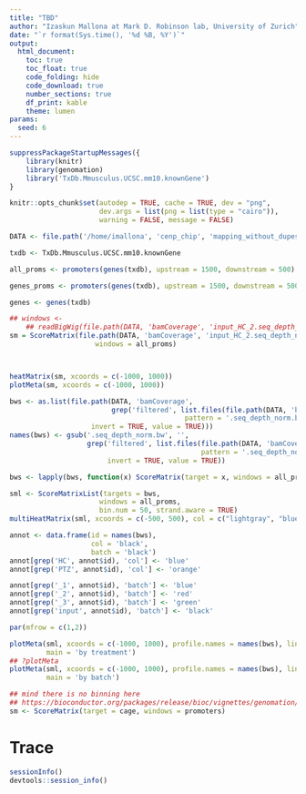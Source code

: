 ```yaml
---
title: "TBD"
author: "Izaskun Mallona at Mark D. Robinson lab, University of Zurich"
date: "`r format(Sys.time(), '%d %B, %Y')`"
output: 
  html_document:
    toc: true
    toc_float: true
    code_folding: hide
    code_download: true
    number_sections: true
    df_print: kable
    theme: lumen
params:
  seed: 6
---
```



```r
suppressPackageStartupMessages({
    library(knitr)
    library(genomation)
    library('TxDb.Mmusculus.UCSC.mm10.knownGene')
}
```

```r
knitr::opts_chunk$set(autodep = TRUE, cache = TRUE, dev = "png",
                      dev.args = list(png = list(type = "cairo")),
                      warning = FALSE, message = FALSE)
```

```r
DATA <- file.path('/home/imallona', 'cenp_chip', 'mapping_without_dupes')
```

```r
txdb <- TxDb.Mmusculus.UCSC.mm10.knownGene

all_proms <- promoters(genes(txdb), upstream = 1500, downstream = 500)

genes_proms <- promoters(genes(txdb), upstream = 1500, downstream = 500)

genes <- genes(txdb)
```


```r
## windows <- 
    ## readBigWig(file.path(DATA, 'bamCoverage', 'input_HC_2.seq_depth_norm.bw'))
sm = ScoreMatrix(file.path(DATA, 'bamCoverage', 'input_HC_2.seq_depth_norm.bw'),
                     windows = all_proms)



heatMatrix(sm, xcoords = c(-1000, 1000))
plotMeta(sm, xcoords = c(-1000, 1000))

```


```r

bws <- as.list(file.path(DATA, 'bamCoverage',
                         grep('filtered', list.files(file.path(DATA, 'bamCoverage'),
                                           pattern = '.seq_depth_norm.bw'),
                    invert = TRUE, value = TRUE)))
names(bws) <- gsub('.seq_depth_norm.bw', '',
                   grep('filtered', list.files(file.path(DATA, 'bamCoverage'),
                                               pattern = '.seq_depth_norm.bw'),
                        invert = TRUE, value = TRUE))

bws <- lapply(bws, function(x) ScoreMatrix(target = x, windows = all_proms))

sml <- ScoreMatrixList(targets = bws,
                      windows = all_proms,
                      bin.num = 50, strand.aware = TRUE)
multiHeatMatrix(sml, xcoords = c(-500, 500), col = c("lightgray", "blue"))

```


```r
annot <- data.frame(id = names(bws),
                    col = 'black',
                    batch = 'black')
annot[grep('HC', annot$id), 'col'] <- 'blue'
annot[grep('PTZ', annot$id), 'col'] <- 'orange'

annot[grep('_1', annot$id), 'batch'] <- 'blue'
annot[grep('_2', annot$id), 'batch'] <- 'red'
annot[grep('_3', annot$id), 'batch'] <- 'green'
annot[grep('input', annot$id), 'batch'] <- 'black'
```


```r
par(mfrow = c(1,2))

plotMeta(sml, xcoords = c(-1000, 1000), profile.names = names(bws), line.col = annot$col,
         main = 'by treatment')
## ?plotMeta
plotMeta(sml, xcoords = c(-1000, 1000), profile.names = names(bws), line.col = annot$batch,
         main = 'by batch')

```

```r

## mind there is no binning here
## https://bioconductor.org/packages/release/bioc/vignettes/genomation/inst/doc/GenomationManual.html#6_Use_cases_for_genomation_package
sm <- ScoreMatrix(target = cage, windows = promoters)
```

# Trace

```r
sessionInfo()
devtools::session_info()
```
